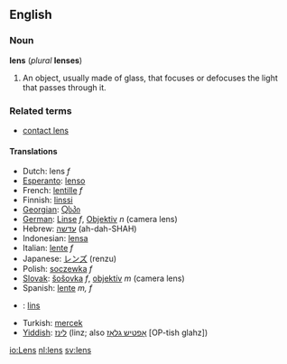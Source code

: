 ==English==
===Noun===
'''lens''' (''plural'' '''lenses''')

#An object, usually made of glass, that focuses or defocuses the light that passes through it.

===Related terms===
*[[contact lens]]

====Translations====
*Dutch: lens ''f''
*[[Esperanto]]: [[lenso]]
*French: [[lentille]] ''f''
*Finnish: [[linssi]]
*[[Georgian]]: [[Ⴍსპი]]
*[[German]]: [[Linse]] ''f'', [[Objektiv]] ''n'' (camera lens)
*Hebrew: [[עדשה]] (ah-dah-SHAH)
*Indonesian: [[lensa]]
*Italian: [[lente#Italian|lente]] ''f''
*Japanese: [[レンズ]] (renzu)
*Polish: [[soczewka]] ''f''
*[[Slovak]]: [[šošovka]] ''f'', [[objektív]] ''m'' (camera lens)
*Spanish:  [[lente]] ''m, f''
*{{sv}}: [[lins]]
*Turkish: [[mercek]]
*[[Yiddish]]: [[לינז]] (linz; also [[אָפטיש גלאָז]] [OP-tish glahz])

[[io:Lens]]
[[nl:lens]]
[[sv:lens]]